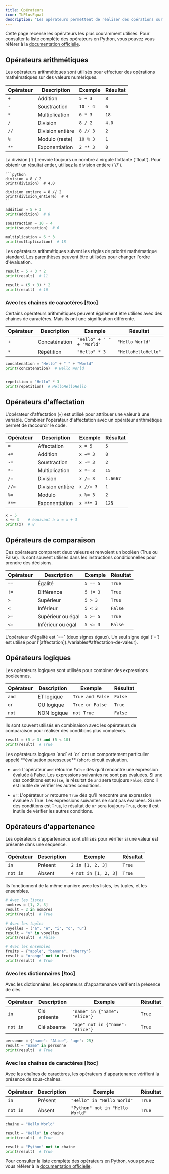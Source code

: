 ```yaml
---
title: Opérateurs
icon: TbPlusEqual
description: "Les opérateurs permettent de réaliser des opérations sur des valeurs."
---
```


Cette page recense les opérateurs les plus couramment utilisés.
Pour consulter la liste complète des opérateurs en Python, vous pouvez vous référer à la [documentation officielle](https://docs.python.org/3/library/operator.html).

## Opérateurs arithmétiques

Les opérateurs arithmétiques sont utilisés pour effectuer des opérations mathématiques sur des valeurs numériques.

| Opérateur | Description      | Exemple  | Résultat |
| --------- | ---------------- | -------- | -------- |
| `+`       | Addition         | `5 + 3`  | `8`      |
| `-`       | Soustraction     | `10 - 4` | `6`      |
| `*`       | Multiplication   | `6 * 3`  | `18`     |
| `/`       | Division         | `8 / 2`  | `4.0`    |
| `//`      | Division entière | `8 // 3` | `2`      |
| `%`       | Modulo (reste)   | `10 % 3` | `1`      |
| `**`      | Exponentiation   | `2 ** 3` | `8`      |

<Callout type="warn">
  La division (`/`) renvoie toujours un nombre à virgule flottante (`float`).
  Pour obtenir un résultat entier, utilisez la division entière (`//`).

    ```python
    division = 8 / 2
    print(division)  # 4.0

    division_entiere = 8 // 2
    print(division_entiere)  # 4
    ```

</Callout>

```python
addition = 5 + 3
print(addition)  # 8

soustraction = 10 - 4
print(soustraction)  # 6

multiplication = 6 * 3
print(multiplication)  # 18
```

Les opérateurs arithmétiques suivent les règles de priorité mathématique standard. Les parenthèses peuvent être utilisées pour changer l'ordre d'évaluation.

```python
result = 5 + 3 * 2
print(result)  # 11

result = (5 + 3) * 2
print(result)  # 16
```

### Avec les chaînes de caractères [!toc]

Certains opérateurs arithmétiques peuvent également être utilisés avec des chaînes de caractères. Mais ils ont une signification différente.

| Opérateur | Description   | Exemple                   | Résultat            |
| --------- | ------------- | ------------------------- | ------------------- |
| `+`       | Concaténation | `"Hello" + " " + "World"` | `"Hello World"`     |
| `*`       | Répétition    | `"Hello" * 3`             | `"HelloHelloHello"` |

```python
concatenation = "Hello" + " " + "World"
print(concatenation)  # Hello World


repetition = "Hello" * 3
print(repetition)  # HelloHelloHello
```

## Opérateurs d'affectation

L'opérateur d'affectation (`=`) est utilisé pour attribuer une valeur à une variable.
Combiner l'opérateur d'affectation avec un opérateur arithmétique permet de raccourcir le code.

| Opérateur | Description      | Exemple   | Résultat |
| --------- | ---------------- | --------- | -------- |
| `=`       | Affectation      | `x = 5`   | `5`      |
| `+=`      | Addition         | `x += 3`  | `8`      |
| `-=`      | Soustraction     | `x -= 3`  | `2`      |
| `*=`      | Multiplication   | `x *= 3`  | `15`     |
| `/=`      | Division         | `x /= 3`  | `1.6667` |
| `//=`     | Division entière | `x //= 3` | `1`      |
| `%=`      | Modulo           | `x %= 3`  | `2`      |
| `**=`     | Exponentiation   | `x **= 3` | `125`    |

```python
x = 5
x += 3    # équivaut à x = x + 3
print(x)  # 8
```

## Opérateurs de comparaison

Ces opérateurs comparent deux valeurs et renvoient un booléen (True ou False). Ils sont souvent utilisés dans les instructions conditionnelles pour prendre des décisions.

| Opérateur | Description       | Exemple  | Résultat |
| --------- | ----------------- | -------- | -------- |
| `==`      | Égalité           | `5 == 5` | `True`   |
| `!=`      | Différence        | `5 != 3` | `True`   |
| `>`       | Supérieur         | `5 > 3`  | `True`   |
| `<`       | Inférieur         | `5 < 3`  | `False`  |
| `>=`      | Supérieur ou égal | `5 >= 5` | `True`   |
| `<=`      | Inférieur ou égal | `5 <= 3` | `False`  |

<Callout type="warn" title="Attention">
  L'opérateur d'égalité est `==` (deux signes égaux). Un seul signe égal (`=`)
  est utilisé pour l'[affectation](./variables#affectation-de-valeur).
</Callout>

## Opérateurs logiques

Les opérateurs logiques sont utilisés pour combiner des expressions booléennes.

| Opérateur | Description | Exemple          | Résultat |
| --------- | ----------- | ---------------- | -------- |
| `and`     | ET logique  | `True and False` | `False`  |
| `or`      | OU logique  | `True or False`  | `True`   |
| `not`     | NON logique | `not True`       | `False`  |

Ils sont souvent utilisés en combinaison avec les opérateurs de comparaison pour réaliser des conditions plus complexes.

```python
result = (5 > 3) and (5 < 10)
print(result)  # True
```

<Callout type="info" title="Évaluation Paresseuse">
  Les opérateurs logiques `and` et `or` ont un comportement particulier appelé
  **évaluation paresseuse** (short-circuit evaluation.

- `and`: L'opérateur `and` retourne `False` dès qu'il rencontre une
  expression évaluée à False. Les expressions suivantes ne sont pas évaluées. Si
  une des conditions est `False`, le résultat de `and` sera toujours `False`,
  donc il est inutile de vérifier les autres conditions.

- `or`: L'opérateur `or` retourne `True` dès qu'il rencontre une expression
  évaluée à True. Les expressions suivantes ne sont pas évaluées. Si une des
  conditions est `True`, le résultat de `or` sera toujours `True`, donc il est
  inutile de vérifier les autres conditions.

</Callout>

## Opérateurs d'appartenance

Les opérateurs d'appartenance sont utilisés pour vérifier si une valeur est présente dans une séquence.

| Opérateur | Description | Exemple              | Résultat |
| --------- | ----------- | -------------------- | -------- |
| `in`      | Présent     | `2 in [1, 2, 3]`     | `True`   |
| `not in`  | Absent      | `4 not in [1, 2, 3]` | `True`   |

Ils fonctionnent de la même manière avec les listes, les tuples, et les ensembles.

```python
# Avec les listes
nombres = [1, 2, 3]
result = 2 in nombres
print(result)  # True

# Avec les tuples
voyelles = ("a", "e", "i", "o", "u")
result = "y" in voyelles
print(result)  # False

# Avec les ensembles
fruits = {"apple", "banana", "cherry"}
result = "orange" not in fruits
print(result)  # True
```

### Avec les dictionnaires [!toc]

Avec les dictionnaires, les opérateurs d'appartenance vérifient la présence de clés.

| Opérateur | Description  | Exemple                          | Résultat |
| --------- | ------------ | -------------------------------- | -------- |
| `in`      | Clé présente | `"name" in {"name": "Alice"}`    | `True`   |
| `not in`  | Clé absente  | `"age" not in {"name": "Alice"}` | `True`   |

```python
personne = {"name": "Alice", "age": 25}
result = "name" in personne
print(result)  # True
```

### Avec les chaînes de caractères [!toc]

Avec les chaînes de caractères, les opérateurs d'appartenance vérifient la présence de sous-chaînes.

| Opérateur | Description | Exemple                         | Résultat |
| --------- | ----------- | ------------------------------- | -------- |
| `in`      | Présent     | `"Hello" in "Hello World"`      | `True`   |
| `not in`  | Absent      | `"Python" not in "Hello World"` | `True`   |

```python
chaine = "Hello World"

result = "Hello" in chaine
print(result)  # True

result = "Python" not in chaine
print(result)  # True
```

Pour consulter la liste complète des opérateurs en Python, vous pouvez vous référer à la [documentation officielle](https://docs.python.org/3/library/operator.html).
